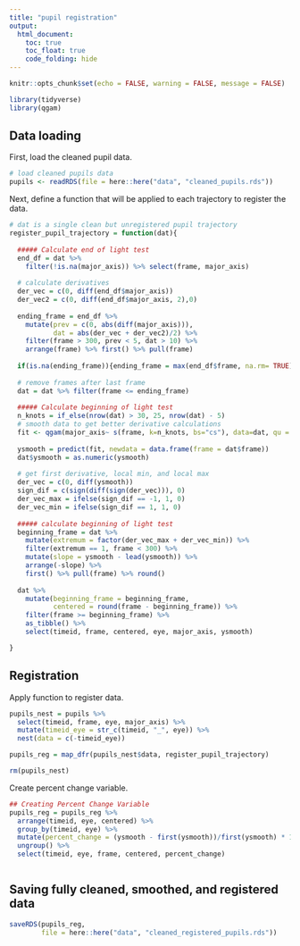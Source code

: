 ```yaml
---
title: "pupil registration"
output:
  html_document: 
    toc: true
    toc_float: true
    code_folding: hide
---
```


```r
knitr::opts_chunk$set(echo = FALSE, warning = FALSE, message = FALSE)

library(tidyverse)
library(qgam)
```


## Data loading 

First, load the cleaned pupil data.

```r
# load cleaned pupils data
pupils <- readRDS(file = here::here("data", "cleaned_pupils.rds"))

```


Next, define a function that will be applied to each trajectory to register the data.

```r
# dat is a single clean but unregistered pupil trajectory
register_pupil_trajectory = function(dat){
  
  ##### Calculate end of light test
  end_df = dat %>%
    filter(!is.na(major_axis)) %>% select(frame, major_axis)
  
  # calculate derivatives
  der_vec = c(0, diff(end_df$major_axis)) 
  der_vec2 = c(0, diff(end_df$major_axis, 2),0) 
  
  ending_frame = end_df %>%
    mutate(prev = c(0, abs(diff(major_axis))),
           dat = abs(der_vec + der_vec2)/2) %>%
    filter(frame > 300, prev < 5, dat > 10) %>%
    arrange(frame) %>% first() %>% pull(frame)
  
  if(is.na(ending_frame)){ending_frame = max(end_df$frame, na.rm= TRUE)} 
  
  # remove frames after last frame
  dat = dat %>% filter(frame <= ending_frame)
  
  ##### Calculate beginning of light test
  n_knots = if_else(nrow(dat) > 30, 25, nrow(dat) - 5)
  # smooth data to get better derivative calculations
  fit <- qgam(major_axis~ s(frame, k=n_knots, bs="cs"), data=dat, qu = 0.5)
  
  ysmooth = predict(fit, newdata = data.frame(frame = dat$frame))
  dat$ysmooth = as.numeric(ysmooth)
  
  # get first derivative, local min, and local max
  der_vec = c(0, diff(ysmooth)) 
  sign_dif = c(sign(diff(sign(der_vec))), 0)
  der_vec_max = ifelse(sign_dif == -1, 1, 0)
  der_vec_min = ifelse(sign_dif == 1, 1, 0)
  
  ##### calculate beginning of light test
  beginning_frame = dat %>% 
    mutate(extremum = factor(der_vec_max + der_vec_min)) %>%
    filter(extremum == 1, frame < 300) %>% 
    mutate(slope = ysmooth - lead(ysmooth)) %>%
    arrange(-slope) %>% 
    first() %>% pull(frame) %>% round()
  
  dat %>% 
    mutate(beginning_frame = beginning_frame,
           centered = round(frame - beginning_frame)) %>%
    filter(frame >= beginning_frame) %>%
    as_tibble() %>%
    select(timeid, frame, centered, eye, major_axis, ysmooth)

}

```


## Registration

Apply function to register data.

```r
pupils_nest = pupils %>%
  select(timeid, frame, eye, major_axis) %>%
  mutate(timeid_eye = str_c(timeid, "_", eye)) %>%
  nest(data = c(-timeid_eye))

pupils_reg = map_dfr(pupils_nest$data, register_pupil_trajectory)

rm(pupils_nest)
```


Create percent change variable.


```r

## Creating Percent Change Variable 
pupils_reg = pupils_reg %>% 
  arrange(timeid, eye, centered) %>%
  group_by(timeid, eye) %>%
  mutate(percent_change = (ysmooth - first(ysmooth))/first(ysmooth) * 100) %>%
  ungroup() %>%
  select(timeid, eye, frame, centered, percent_change)



```


## Saving fully cleaned, smoothed, and registered data

```r
saveRDS(pupils_reg, 
        file = here::here("data", "cleaned_registered_pupils.rds"))
```
